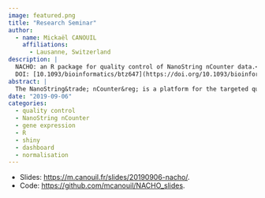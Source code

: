 ```yaml
---
image: featured.png
title: "Research Seminar"
author:
  - name: Mickaël CANOUIL
    affiliations:
      - Lausanne, Switzerland
description: |
  NACHO: an R package for quality control of NanoString nCounter data.</br>
  DOI: [10.1093/bioinformatics/btz647](https://doi.org/10.1093/bioinformatics/btz647).
abstract: |
  The NanoString&trade; nCounter&reg; is a platform for the targeted quantification of expression data in biofluids and tissues. While software by the manufacturer is available in addition to third parties packages, they do not provide a complete quality control (QC) pipeline. Here, we present NACHO ('NAnostring quality Control dasHbOard'), a comprehensive QC R-package. The package consists of three subsequent steps: summarize, visualize and normalize. The summarize function collects all the relevant data and stores it in a tidy format, the visualize function initiates a dashboard with plots of the relevant QC outcomes. It contains QC metrics that are measured by default by the manufacturer, but also calculates other insightful measures, including the scaling factors that are needed in the normalization step. In this normalization step, different normalization methods can be chosen to optimally preprocess data. Together, NACHO is a comprehensive method that optimizes insight and preprocessing of nCounter&reg; data.
date: "2019-09-06"
categories:
  - quality control
  - NanoString nCounter
  - gene expression
  - R
  - shiny
  - dashboard
  - normalisation
---
```


- Slides: <https://m.canouil.fr/slides/20190906-nacho/>.
- Code: <https://github.com/mcanouil/NACHO_slides>.
